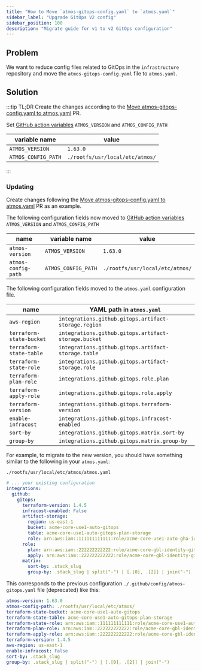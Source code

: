 ```yaml
---
title: "How to Move `atmos-gitops-config.yaml` to `atmos.yaml`"
sidebar_label: "Upgrade GitOps V2 config"
sidebar_position: 100
description: "Migrate guide for v1 to v2 GitOps configuration"
---
```


## Problem

We want to reduce config files related to GitOps in the `infrastructure` repository and move the `atmos-gitops-config.yaml` file to `atmos.yaml`.

## Solution

:::tip
TL;DR Create the changes according to the [Move atmos-gitops-config.yaml to atmos.yaml](https://github.com/cloudposse-examples/infra-demo-gitops/pull/6) PR.

Set [GitHub action variables](https://github.com/cloudposse-examples/infra-demo-gitops/settings/variables/actions) `ATMOS_VERSION` and `ATMOS_CONFIG_PATH`

| variable name       | value                           |
| ------------------- | ------------------------------- |
| `ATMOS_VERSION`     | `1.63.0`                        |
| `ATMOS_CONFIG_PATH` | `./rootfs/usr/local/etc/atmos/` |

:::

### Updating

Create changes following the [Move atmos-gitops-config.yaml to atmos.yaml](https://github.com/cloudposse-examples/infra-demo-gitops/pull/6) PR as an example.

The following configuration fields now moved to [GitHub action variables](https://github.com/cloudposse-examples/infra-demo-gitops/settings/variables/actions) `ATMOS_VERSION` and `ATMOS_CONFIG_PATH`

| name                | variable name       | value                           |
| ------------------- | ------------------- | ------------------------------- |
| `atmos-version`     | `ATMOS_VERSION`     | `1.63.0`                        |
| `atmos-config-path` | `ATMOS_CONFIG_PATH` | `./rootfs/usr/local/etc/atmos/` |

The following configuration fields moved to the `atmos.yaml` configuration file.

| name                     | YAML path in `atmos.yaml`                            |
| ------------------------ | ---------------------------------------------------- |
| `aws-region`             | `integrations.github.gitops.artifact-storage.region` |
| `terraform-state-bucket` | `integrations.github.gitops.artifact-storage.bucket` |
| `terraform-state-table`  | `integrations.github.gitops.artifact-storage.table`  |
| `terraform-state-role`   | `integrations.github.gitops.artifact-storage.role`   |
| `terraform-plan-role`    | `integrations.github.gitops.role.plan`               |
| `terraform-apply-role`   | `integrations.github.gitops.role.apply`              |
| `terraform-version`      | `integrations.github.gitops.terraform-version`       |
| `enable-infracost`       | `integrations.github.gitops.infracost-enabled`       |
| `sort-by`                | `integrations.github.gitops.matrix.sort-by`          |
| `group-by`               | `integrations.github.gitops.matrix.group-by`         |


For example, to migrate to the new version, you should have something similar to the following in your `atmos.yaml`:

`./rootfs/usr/local/etc/atmos/atmos.yaml`
```yaml
# ... your existing configuration
integrations:
  github:
    gitops:
      terraform-version: 1.4.5
      infracost-enabled: False
      artifact-storage:
        region: us-east-1
        bucket: acme-core-use1-auto-gitops
        table: acme-core-use1-auto-gitops-plan-storage
        role: arn:aws:iam::111111111111:role/acme-core-use1-auto-gha-iam-gitops-gha
      role:
        plan: arn:aws:iam::222222222222:role/acme-core-gbl-identity-gitops
        apply: arn:aws:iam::222222222222:role/acme-core-gbl-identity-gitops
      matrix:
        sort-by: .stack_slug
        group-by: .stack_slug | split("-") | [.[0], .[2]] | join("-")
```

This corresponds to the previous configuration `./.github/config/atmos-gitops.yaml` file (deprecated) like this:

```yaml
atmos-version: 1.63.0
atmos-config-path: ./rootfs/usr/local/etc/atmos/
terraform-state-bucket: acme-core-use1-auto-gitops
terraform-state-table: acme-core-use1-auto-gitops-plan-storage
terraform-state-role: arn:aws:iam::111111111111:role/acme-core-use1-auto-gha-iam-gitops-gha
terraform-plan-role: arn:aws:iam::222222222222:role/acme-core-gbl-identity-gitops
terraform-apply-role: arn:aws:iam::222222222222:role/acme-core-gbl-identity-gitops
terraform-version: 1.4.5
aws-region: us-east-1
enable-infracost: False
sort-by: .stack_slug
group-by: .stack_slug | split("-") | [.[0], .[2]] | join("-")
```

